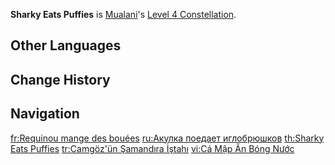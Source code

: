 {{Constellation Infobox
|image         = Constellation Sharky Eats Puffies.png
|character     = Mualani
|level         = 4
|description   = Mualani regenerates 8 Energy when obtaining a Puffer. Must first unlock the Passive Talent "Heat-Resistant Freshwater Puffer."<br>Additionally, Boomsharka-laka deals 75% increased DMG.
|scale_att1    = 
|scale_att2    = 
|utility1      = DMG Bonus
|utility2      = Energy Generation
}}
'''Sharky Eats Puffies''' is [[Mualani]]'s [[Level 4 Constellation]].
<!--
==Gameplay Notes==
--><!--
==Preview==
{Preview
|file = Sharky Eats Puffies Preview
}
-->
==Other Languages==
{{Other Languages
|en       = Sharky Eats Puffies
|zhs      = 鲨鲨主食是豚豚。
|zhs_rm   = Shāshā Zhǔshí Shì Túntún.
|zht      = 鯊鯊主食是豚豚。
|zht_rm   = Shāshā Zhǔshí Shì Túntún.
|zh_tl    = Sharky-Sharks Feed On Puffy-Puffies.
|ja       = サメくんの主食は プクフグだよ
|ja_rm    = Same-kun no Shushoku wa Pukufuku da yo
|ja_tl    = 
|ko       = 샤크의 주식은 빵빵이
|ko_rm    = 
|ko_tl    = 
|es       = Tiburón devorapeciglobos
|es_tl    = Pufferfish-Devouring Shark
|fr       = Requinou mange des bouées
|fr_tl    = Sharky Eats Buoys
|ru       = Акула поедает иглобрюшков
|ru_tl    = Shark Eats Pufferfishies
|th       = Sharky Eats Puffies
|vi       = Cá Mập Ăn Bóng Nước
|vi_tl    = 
|de       = Haifisch frisst Kugelfische
|de_tl    = Shark Eats Blowfish
|id       = Sharky Eats Floaties
|pt       = Tubarãozinho Come Flutuadorzinho
|pt_tl    = 
|tr       = Camgöz'ün Şamandıra İştahı
|tr_tl    = 
|it       = Gonfiotti per Sharky
|it_tl    = 
}}

==Change History==
{{Change History|5.0}}

==Navigation==
{{Talent Navbox|Mualani}}

[[fr:Requinou mange des bouées]]
[[ru:Акулка поедает иглобрюшков]]
[[th:Sharky Eats Puffies]]
[[tr:Camgöz'ün Şamandıra İştahı]]
[[vi:Cá Mập Ăn Bóng Nước]]